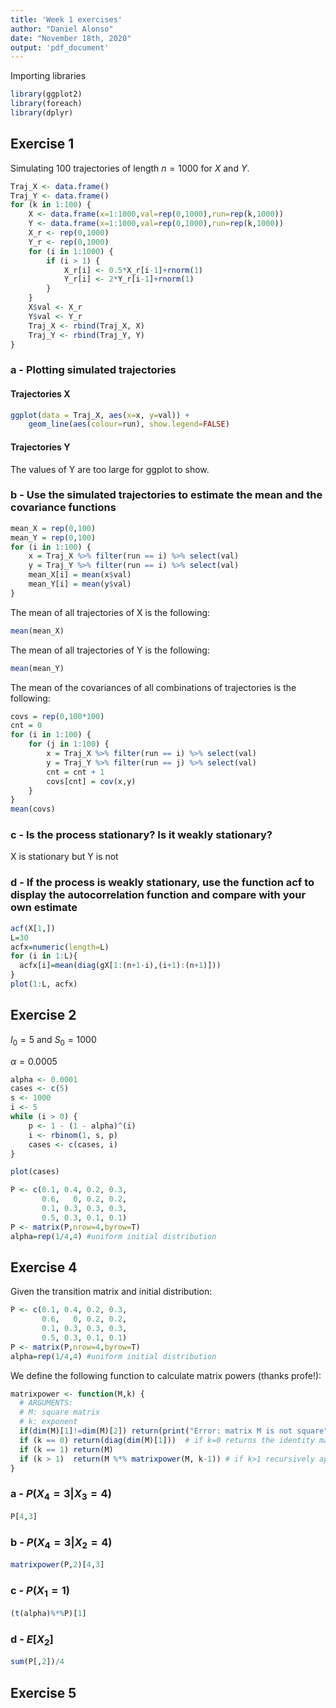 ```yaml
---
title: 'Week 1 exercises'
author: "Daniel Alonso"
date: "November 18th, 2020"
output: 'pdf_document'
---
```


Importing libraries

```r
library(ggplot2)
library(foreach)
library(dplyr)
```


## Exercise 1

Simulating 100 trajectories of length $n = 1000$ for $X$ and $Y$.

```r
Traj_X <- data.frame()
Traj_Y <- data.frame()
for (k in 1:100) {
    X <- data.frame(x=1:1000,val=rep(0,1000),run=rep(k,1000)) 
    Y <- data.frame(x=1:1000,val=rep(0,1000),run=rep(k,1000))
    X_r <- rep(0,1000)
    Y_r <- rep(0,1000)
    for (i in 1:1000) {
        if (i > 1) {
            X_r[i] <- 0.5*X_r[i-1]+rnorm(1)
            Y_r[i] <- 2*Y_r[i-1]+rnorm(1)
        }
    }
    X$val <- X_r
    Y$val <- Y_r
    Traj_X <- rbind(Traj_X, X)
    Traj_Y <- rbind(Traj_Y, Y)
}
```

\newpage

### a - Plotting simulated trajectories

#### Trajectories X

```r
ggplot(data = Traj_X, aes(x=x, y=val)) + 
    geom_line(aes(colour=run), show.legend=FALSE)
```

#### Trajectories Y

The values of Y are too large for ggplot to show. 

### b - Use the simulated trajectories to estimate the mean and the covariance functions

```r
mean_X = rep(0,100)
mean_Y = rep(0,100)
for (i in 1:100) {
    x = Traj_X %>% filter(run == i) %>% select(val)
    y = Traj_Y %>% filter(run == i) %>% select(val)
    mean_X[i] = mean(x$val)
    mean_Y[i] = mean(y$val)
}
```

The mean of all trajectories of X is the following:

```r
mean(mean_X)
```

The mean of all trajectories of Y is the following:

```r
mean(mean_Y)
```

The mean of the covariances of all combinations of trajectories is the following:

```r
covs = rep(0,100*100)
cnt = 0
for (i in 1:100) {
    for (j in 1:100) {
        x = Traj_X %>% filter(run == i) %>% select(val)
        y = Traj_Y %>% filter(run == j) %>% select(val)
        cnt = cnt + 1
        covs[cnt] = cov(x,y)
    }
}
mean(covs)
```

### c - Is the process stationary? Is it weakly stationary?

X is stationary but Y is not

### d - If the process is weakly stationary, use the function acf to display the autocorrelation function and compare with your own estimate

```r
acf(X[1,])
L=30
acfx=numeric(length=L)
for (i in 1:L){
  acfx[i]=mean(diag(gX[1:(n+1-i),(i+1):(n+1)]))
}
plot(1:L, acfx)
```

## Exercise 2

$I_{0} = 5$ and $S_{0} = 1000$

$\alpha = 0.0005$

```r
alpha <- 0.0001
cases <- c(5)
s <- 1000
i <- 5
while (i > 0) {
    p <- 1 - (1 - alpha)^(i)
    i <- rbinom(1, s, p)
    cases <- c(cases, i)
}
```

```r
plot(cases)
```

```r
P <- c(0.1, 0.4, 0.2, 0.3,
       0.6,   0, 0.2, 0.2,
       0.1, 0.3, 0.3, 0.3,
       0.5, 0.3, 0.1, 0.1)
P <- matrix(P,nrow=4,byrow=T)
alpha=rep(1/4,4) #uniform initial distribution
```





## Exercise 4

Given the transition matrix and initial distribution:

```r
P <- c(0.1, 0.4, 0.2, 0.3,
       0.6,   0, 0.2, 0.2,
       0.1, 0.3, 0.3, 0.3,
       0.5, 0.3, 0.1, 0.1)
P <- matrix(P,nrow=4,byrow=T)
alpha=rep(1/4,4) #uniform initial distribution
```

We define the following function to calculate matrix powers (thanks profe!):

```r
matrixpower <- function(M,k) {
  # ARGUMENTS:
  # M: square matrix 
  # k: exponent
  if(dim(M)[1]!=dim(M)[2]) return(print("Error: matrix M is not square"))
  if (k == 0) return(diag(dim(M)[1]))  # if k=0 returns the identity matrix
  if (k == 1) return(M)
  if (k > 1)  return(M %*% matrixpower(M, k-1)) # if k>1 recursively apply the function
}
```


### a - $P(X_{4} = 3 | X_{3} = 4)$

```r
P[4,3]
```

### b - $P(X_{4} = 3 | X_{2} = 4)$

```r
matrixpower(P,2)[4,3]
```

### c - $P(X_{1} = 1)$

```r
(t(alpha)%*%P)[1]
```

### d - $E[X_{2}]$

```r
sum(P[,2])/4
```

## Exercise 5

